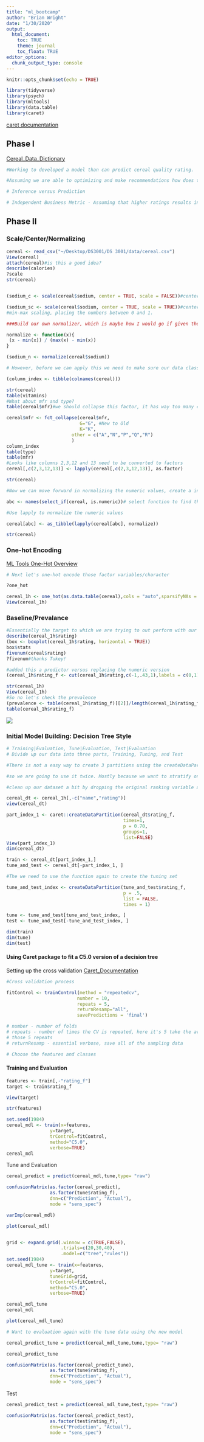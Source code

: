 ```yaml
---
title: "ml_bootcamp"
author: "Brian Wright"
date: "1/30/2020"
output:
  html_document:
    toc: TRUE
    theme: journal
    toc_float: TRUE
editor_options: 
  chunk_output_type: console
---
```


```r
knitr::opts_chunk$set(echo = TRUE)
```

```r
library(tidyverse)
library(psych)
library(mltools)
library(data.table)
library(caret)
```
[caret documentation](http://topepo.github.io/caret/index.html)


## Phase I
[Cereal_Data_Dictionary](https://www.kaggle.com/crawford/80-cereals)

```r
#Working to developed a model than can predict cereal quality rating. 

#Assuming we are able to optimizing and make recommendations how does this translate into a business context? 

# Inference versus Prediction 

# Independent Business Metric - Assuming that higher ratings results in higher sales, can we predict which new cereals that enter the market over the next year will perform the best?   

```

## Phase II 

### Scale/Center/Normalizing

```r
cereal <- read_csv("~/Desktop/DS3001/DS 3001/data/cereal.csv")
View(cereal)
attach(cereal)#is this a good idea? 
describe(calories)
?scale
str(cereal)


(sodium_c <- scale(cereal$sodium, center = TRUE, scale = FALSE))#center but not standardized

(sodium_sc <- scale(cereal$sodium, center = TRUE, scale = TRUE))#center and standardized 
#min-max scaling, placing the numbers between 0 and 1. 

###Build our own normalizer, which is maybe how I would go if given the option. If you need to do multiple columns use lapply. See this referred to as a min-max scaler function.

normalize <- function(x){
 (x - min(x)) / (max(x) - min(x))
}

(sodium_n <- normalize(cereal$sodium))

# However, before we can apply this we need to make sure our data classes are correct. 

(column_index <- tibble(colnames(cereal)))

str(cereal)
table(vitamins)
#What about mfr and type?
table(cereal$mfr)#we should collapse this factor, it has way too many categories G,K and everyone else. Usually don't want more than 5 categories  

cereal$mfr <- fct_collapse(cereal$mfr,
                           G="G", #New to Old
                           K="K",
                        other = c("A","N","P","Q","R")
                        )
column_index
table(type)
table(mfr)
#Looks like columns 2,3,12 and 13 need to be converted to factors
cereal[,c(2,3,12,13)] <- lapply(cereal[,c(2,3,12,13)], as.factor)

str(cereal)

#Now we can move forward in normalizing the numeric values, create a index based on numeric columns: 

abc <- names(select_if(cereal, is.numeric))# select function to find the numeric variables 

#Use lapply to normalize the numeric values 

cereal[abc] <- as_tibble(lapply(cereal[abc], normalize))

str(cereal)

```


### One-hot Encoding 
[ML Tools One-Hot Overview](https://www.rdocumentation.org/packages/mltools/versions/0.3.5/topics/one_hot)

```r
# Next let's one-hot encode those factor variables/character 

?one_hot

cereal_1h <- one_hot(as.data.table(cereal),cols = "auto",sparsifyNAs = TRUE,naCols = TRUE,dropCols = TRUE,dropUnusedLevels = TRUE) 
View(cereal_1h)
```


### Baseline/Prevalance 
```r
#Essentially the target to which we are trying to out perform with our model. 
describe(cereal_1h$rating)
(box <- boxplot(cereal_1h$rating, horizontal = TRUE)) 
box$stats
fivenum(cereal$rating)
?fivenum#thanks Tukey!

#added this a predictor versus replacing the numeric version
(cereal_1h$rating_f <- cut(cereal_1h$rating,c(-1,.43,1),labels = c(0,1)))

str(cereal_1h)
View(cereal_1h)
#So no let's check the prevalence 
(prevalence <- table(cereal_1h$rating_f)[[2]]/length(cereal_1h$rating_f))
table(cereal_1h$rating_f)

```

![](Boxplot.png)

### Initial Model Building: Decision Tree Style  
```r
# Training|Evaluation, Tune|Evaluation, Test|Evaluation
# Divide up our data into three parts, Training, Tuning, and Test

#There is not a easy way to create 3 partitions using the createDataPartitions

#so we are going to use it twice. Mostly because we want to stratify on the variable we are working to predict. What does that mean?  

#clean up our dataset a bit by dropping the original ranking variable and the cereal name which we can't really use. 

cereal_dt <- cereal_1h[,-c("name","rating")]
view(cereal_dt)

part_index_1 <- caret::createDataPartition(cereal_dt$rating_f,
                                           times=1,
                                           p = 0.70,
                                           groups=1,
                                           list=FALSE)
View(part_index_1)
dim(cereal_dt)

train <- cereal_dt[part_index_1,]
tune_and_test <- cereal_dt[-part_index_1, ]

#The we need to use the function again to create the tuning set 

tune_and_test_index <- createDataPartition(tune_and_test$rating_f,
                                           p = .5,
                                           list = FALSE,
                                           times = 1)

tune <- tune_and_test[tune_and_test_index, ]
test <- tune_and_test[-tune_and_test_index, ]

dim(train)
dim(tune)
dim(test)

```


#### Using Caret package to fit a C5.0 version of a decision tree
Setting up the cross validation
[Caret_Documentation](http://topepo.github.io/caret/train-models-by-tag.html#Tree_Based_Model)
```r
#Cross validation process 

fitControl <- trainControl(method = "repeatedcv",
                          number = 10,
                          repeats = 5, 
                          returnResamp="all",
                          savePredictions = 'final') 

# number - number of folds
# repeats - number of times the CV is repeated, here it's 5 take the average of
# those 5 repeats
# returnResamp - essential verbose, save all of the sampling data

# Choose the features and classes

```

#### Training and Evaluation 

```r
features <- train[,-"rating_f"]
target <- train$rating_f

View(target)

str(features)

set.seed(1984)
cereal_mdl <- train(x=features,
                y=target,
                trControl=fitControl,
                method="C5.0",
                verbose=TRUE)
cereal_mdl
```

Tune and Evaluation 
```r
cereal_predict = predict(cereal_mdl,tune,type= "raw")

confusionMatrix(as.factor(cereal_predict), 
                as.factor(tune$rating_f), 
                dnn=c("Prediction", "Actual"), 
                mode = "sens_spec")

varImp(cereal_mdl)

plot(cereal_mdl)


grid <- expand.grid(.winnow = c(TRUE,FALSE), 
                    .trials=c(20,30,40), 
                    .model=c("tree","rules"))
set.seed(1984)
cereal_mdl_tune <- train(x=features,
                y=target,
                tuneGrid=grid,
                trControl=fitControl,
                method="C5.0",
                verbose=TRUE)

cereal_mdl_tune
cereal_mdl

plot(cereal_mdl_tune)

# Want to evaluation again with the tune data using the new model 

cereal_predict_tune = predict(cereal_mdl_tune,tune,type= "raw")

cereal_predict_tune

confusionMatrix(as.factor(cereal_predict_tune), 
                as.factor(tune$rating_f), 
                dnn=c("Prediction", "Actual"), 
                mode = "sens_spec")


```

Test 

```r
cereal_predict_test = predict(cereal_mdl_tune,test,type= "raw")

confusionMatrix(as.factor(cereal_predict_test), 
                as.factor(test$rating_f), 
                dnn=c("Prediction", "Actual"), 
                mode = "sens_spec")

```



